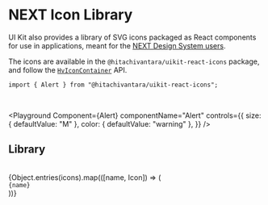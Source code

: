 

# NEXT Icon Library

UI Kit also provides a library of SVG icons packaged as React components for use in applications,
meant for the [NEXT Design System users](https://designsystem.hitachivantara.com/6c705d900/p/31e481-icons).

The icons are available in the `@hitachivantara/uikit-react-icons` package, and follow the [`HvIconContainer`](/components/icon-container) API.

```tsx
import { Alert } from "@hitachivantara/uikit-react-icons";
```

<br />

<Playground
  Component={Alert}
  componentName="Alert"
  controls={{
    size: { defaultValue: "M" },
    color: { defaultValue: "warning" },
  }}
/>

## Library

<br />

<HvPanel className="flex flex-wrap gap-xs justify-around px-xs">
  {Object.entries(icons).map(([name, Icon]) => (
    <div
      key={name}
      className="flex flex-col items-center justify-center w-112px"
    >
      <Icon size="M" />
      <code className="text-sm h-2em text-center break-all">{name}</code>
    </div>
  ))}
</HvPanel>
